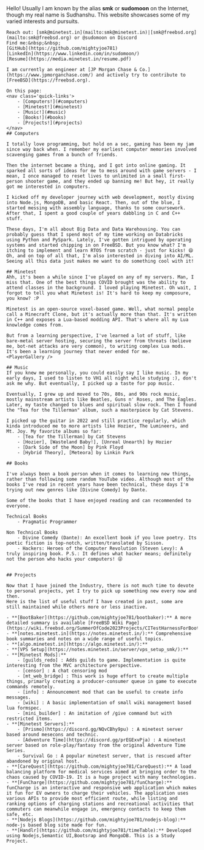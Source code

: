 
<HomepageLayout>
	Hello! Usually I am known by the alias <strong>smk</strong> or <strong>sudomoon</strong> on the Internet, though my real name is Sudhanshu. This website showcases some of my varied interests and pursuits.

	Reach out: [smk@minetest.in](mailto:smk@minetest.in)|[smk@freebsd.org](mailto:smk@freebsd.org) or @sudomoon on Discord  
	Find me:&nbsp;&nbsp;
	[GitHub](https://github.com/mightyjoe781)
	[LinkedIn](https://www.linkedin.com/in/sudomoon/)
	[Resume](https://media.minetest.in/resume.pdf)

	I am currently an engineer at [JP Morgan Chase & Co.](https://www.jpmorganchase.com/) and actively try to contribute to [FreeBSD](https://freebsd.org).

	On this page:
	<nav class='quick-links'>
		- [Computers!](#computers)
		- [Minetest!](#minetest)
		- [Music!](#music)
		- [Books!](#books)
		- [Projects!](#projects)
	</nav>
	## Computers 

	I totally love programming, but hold on a sec, gaming has been my jam since way back when. I remember my earliest computer memories involved scavenging games from a bunch of friends.
	
	Then the internet became a thing, and I got into online gaming. It sparked all sorts of ideas for me to mess around with game servers - I mean, I once managed to reset lives to unlimited in a small first-person shooter game, and they ended up banning me! But hey, it really got me interested in computers.
	
	I kicked off my developer journey with web development, mostly diving into Node.js, MongoDB, and basic React. Then, out of the blue, I started messing with assembly language, thanks to some coursework. After that, I spent a good couple of years dabbling in C and C++ stuff.

	These days, I'm all about Big Data and Data Warehousing. You can probably guess that I spend most of my time working on Databricks using Python and PySpark. Lately, I've gotten intrigued by operating systems and started chipping in on FreeBSD. But you know what? I'm itching to implement and learn RTOS from scratch - just for kicks! 😄 Oh, and on top of all that, I'm also interested in diving into AI/ML. Seeing all this data just makes me want to do something cool with it!
	
	## Minetest
	Ahh, it's been a while since I've played on any of my servers. Man, I miss that. One of the best things COVID brought was the ability to attend classes in the background. I loved playing Minetest. Oh wait, I forgot to tell you what Minetest is! It's hard to keep my composure, you know? :P

	Minetest is an open-source voxel-based game. Well, what normal people call a Minecraft Clone, but it's actually more than that. It's written in C++ and exposes a Lua-based modding API. That's where all my Lua knowledge comes from.

	But from a learning perspective, I've learned a lot of stuff, like bare-metal server hosting, securing the server from threats (believe me, bot-net attacks are very common), to writing complex Lua mods. It's been a learning journey that never ended for me.
	<PlayerGallery />

	## Music
	If you knew me personally, you could easily say I like music. In my early days, I used to listen to VH1 all night while studying :), don't ask me why. But eventually, I picked up a taste for pop music.
	
	Eventually, I grew up and moved to 70s, 80s, and 90s rock music, mostly mainstream artists like Beatles, Guns n' Roses, and The Eagles. Later, my taste changed to blues and spiritual slow rock. Then I found the "Tea for the Tillerman" album, such a masterpiece by Cat Stevens.

	I picked up the guitar in 2022 and still practice regularly, which kinda introduced me to more artists like Hozier, The Lumineers, and Mt. Joy. My favorite albums so far:
		- [Tea for the Tillerman] by Cat Stevens
		- [Hozier], [Wasteland Baby!], [Unreal Unearth] by Hozier
		- [Dark Side of the Moon] by Pink Floyd
		- [Hybrid Theory], [Meteora] by Linkin Park

	## Books

	I've always been a book person when it comes to learning new things, rather than following some random YouTube video. Although most of the books I've read in recent years have been technical, these days I'm trying out new genres like [Divine Comedy] by Dante.	

	Some of the books that I have enjoyed reading and can recommended to everyone.
		
	Technical Books
		- Pragmatic Programmer
		
	Non Technical Books
		- Divine Comedy (Dante): An excellent book if you love poetry. Its poetic fiction is top-notch, written/translated by Sisson.
		- Hackers: Heroes of the Computer Revolution (Steven Levy): A truly inspiring book. P.S.: It defines what hacker means; definitely not the person who hacks your computers! 😜


	## Projects
	
	Now that I have joined the Industry, there is not much time to devote to personal projects, yet I try to pick up something new every now and then.
	Here is the list of useful stuff I have created in past, some are still maintained while others more or less inactive.

	- **[BootBaker](https://github.com/mightyjoe781/bootbaker):** A more detailed summary is available [FreeBSD Wiki Page](https://wiki.freebsd.org/SummerOfCode2023Projects/CITestHarnessForBootloader). 
	- **[notes.minetest.in](https://notes.minetest.in/):** Comprehensive book summaries and notes on a wide range of useful topics.
	- **[algo.minetest.in](https://algo.minetest.in/):** 
	- **[VPS Setup](https://notes.minetest.in/server/vps_setup_smk/):** 
	- **[Minetest Mods]:** 
		- [guilds_redo] : Adds guilds to game. Implementation is quite interesting from the MVC architecture perspective.
		- [censor] : A chat censoring mod
		- [mt_web_bridge] : This work is huge effort to create multiple things, primarly creating a producer-consumer queue in game to execute commands remotely.
		- [info] : Announcement mod that can be useful to create info messages.
		- [wiki] : A basic implementation of small wiki management based lua formspec.
		- [mini_builder] : An imitation of /give command but with restricted items.
	- **[Minetest Servers]:**
		- [Prismo](https://discord.gg/NQvCBhy9pu) : A minetest server based around mesecons and technic.
		- [Adventure Time](https://discord.gg/prEGExvPja) : A minetest server based on role-play/fantasy from the original Adventure Time Series.
		- Survival Go : A popular minetest server, that is rescued after abandoned by original host.
	- **[CareQuest](https://github.com/mightyjoe781/CareQuest):** A load balancing platform for medical services aimed at bringing order to the chaos caused by COVID-19. It is a huge project with many technologies.
	- **[FunCharge](https://github.com/mightyjoe781/funCharge):** funCharge is an interactive and responsive web application which makes it fun for EV owners to charge their vehicles. The application uses various APIs to provide most efficient route, while listing and ranking options of charging stations and recreational activities that commuters can meanwhile engage in, emergency contacts to keep them safe, etc.
	- **[Nodejs Blogs](https://github.com/mightyjoe781/nodejs-blog):** node-js based blog site made for fun.
	- **[Handlr](https://github.com/mightyjoe781/timeTable):** Developed using Nodejs,Semantic UI,Bootsrap and MongoDB. This is a Study Project.


</HomepageLayout> 
